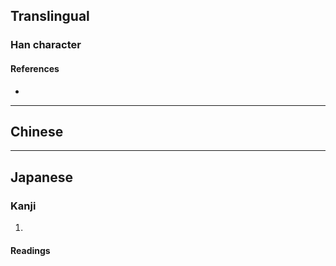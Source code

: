 {{also|澩}}
{{character info/new}}
==Translingual==

===Han character===
{{Han char|rn=85|rad=水|as=05|sn=9|four=|canj=FBE}}

====References====
* {{Han ref|kx=0619.121|hdz=31576.101|uh=6CF6|ud=27894}}

----

==Chinese==
{{zh-see|澩}}

----

==Japanese==

===Kanji===
{{ja-kanji|grade=|rs=水10|kyu=滎}}

# {{rfdef|ja|sort=水10}}

====Readings====
{{ja-readings
|goon=ぎょう, きょう, よう
|kanon=けい, えい
|kun=ちょろちょろ-
}}